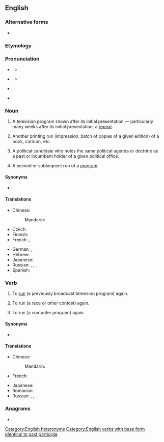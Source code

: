 {{also|re-run}}
==English==
{{wikipedia|dab=rerun (disambiguation)}}
{{wikipedia}}

===Alternative forms===
* {{l|en|re-run}}

===Etymology===
{{prefix|en|re|run}}

===Pronunciation===
* {{a|UK|noun}} {{IPA|en|/ˈɹiːɹʌn/}}
** {{audio|en|LL-Q1860 (eng)-Vealhurl-rerun (noun).wav |Audio (UK)}}
* {{a|verb}} {{IPA|en|/ɹiːˈɹʌn/}}
** {{audio|en|LL-Q1860 (eng)-Vealhurl-rerun (verb).wav |Audio (UK)}}
* {{a|US|noun}} {{IPA|en|/ˈɹiɹʌn/}}, {{a|verb}} {{IPA|en|/ɹiˈɹʌn/}}
* {{rhymes|en|ʌn}}

===Noun===
{{en-noun}}

# {{lb|en|American}} A television program shown after its initial presentation &mdash; particularly many weeks after its initial presentation; a [[repeat]].
#: {{ux|en|I'm not a fan of the new ''Simpsons'' episodes, but the old '''reruns''' have me in stitches, although I've seen them countless times.}}
# {{lb|en|publishing}} Another printing run (impression; batch of copies of a given edition) of a book, cartoon, etc.
# {{lb|en|political}} A political candidate who holds the same political agenda or doctrine as a past or incumbent holder of a given political office.
# {{lb|en|computing}} A second or subsequent run of a [[program]].
#: {{ux|en|Each '''rerun''' of the algorithm takes several minutes.}}

====Synonyms====
* {{sense|television program shown after its initial presentation}} {{l|en|repeat}}

====Translations====
{{trans-top|television program shown after its initial presentation}}
* Chinese:
*: Mandarin: {{t|cmn|重播|tr=chóngbō|sc=Hani}}
* Czech: {{t+|cs|repríza|f}}
* Finnish: {{t+|fi|uusinta}}
* French: {{t+|fr|rediffusion|f}}, {{t+|fr|reprise|f}}
{{trans-mid}}
* German: {{t|de|Wiederaufführung|f}}, {{t|de|Widerholung|f}}
* Hebrew: {{t|he|שידור חוזר|m|alt=שִׁדּוּר חוֹזֵר|tr=shidúr khozér}}
* Japanese: {{t|ja|再放送|tr=さいほうそう, saihōsō|sc=Jpan}}
* Russian: {{t|ru|повто́рный пока́з|m}}, {{t+|ru|повторе́ние|n}}, {{t+|ru|повто́р|m}}, {{t+|ru|ретрансля́ция|f}}
* Spanish: {{t+|es|reposición}}
{{trans-bottom}}

===Verb===
{{en-verb|+|++|reran|rerun}}

# {{lb|en|transitive}} To [[run]] (a previously broadcast television program) again.
#: {{ux|en|They're still '''rerunning''' ''The Flintstones'' on this channel.}}
# {{lb|en|transitive}} To run (a race or other contest) again.
#: {{ux|en|'''rerun''' the election}}
# {{lb|en|transitive}} To run (a computer program) again.
#: {{ux|en|Restart the computer and '''rerun''' the installation.}}

====Synonyms====
* {{l|en|reair}}

====Translations====
{{trans-top|run (a television program) again}}
* Chinese:
*: Mandarin: {{t|cmn|重播|tr=chóngbō|sc=Hani}}
* French: {{t+|fr|rediffuser|f}}
{{trans-mid}}
* Japanese: {{t|ja|再放送|tr=さいほうそうする, saihōsō suru|alt=再放送する|sc=Jpan}}
* Romanian: {{t+|ro|relua}}
* Russian: {{t+|ru|ретрансли́ровать}}, {{t|ru|повторя́ть трансля́цию}}, {{t+|ru|повторя́ть}} {{qualifier|переда́чу}}
{{trans-bottom}}

{{trans-top|run (a race) again}}
{{trans-mid}}
{{trans-bottom}}

===Anagrams===
* {{anagrams|en|a=enrru|runer}}

[[Category:English heteronyms]]
[[Category:English verbs with base form identical to past participle]]